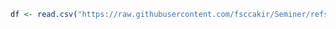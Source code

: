 



```{r,echo=FALSE, warning=FALSE}



df <- read.csv("https://raw.githubusercontent.com/fsccakir/Seminer/refs/heads/main/Kitap1.csv", stringsAsFactors = FALSE)

```